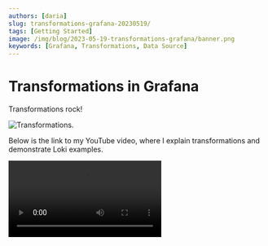 ```yaml
---
authors: [daria]
slug: transformations-grafana-20230519/
tags: [Getting Started]
image: /img/blog/2023-05-19-transformations-grafana/banner.png
keywords: [Grafana, Transformations, Data Source]
---
```



# Transformations in Grafana

Transformations rock!

<Image
  title="Transformations."
  src="/img/blog/2023-05-19-transformations-grafana/banner.png"
  lazy={false}
/>

Below is the link to my YouTube video, where I explain transformations and demonstrate Loki examples.

<Video
  title="Transformations in Grafana. Config from the query results."
  src="https://www.youtube.com/embed/aoAmRHq3vhU"
/>
